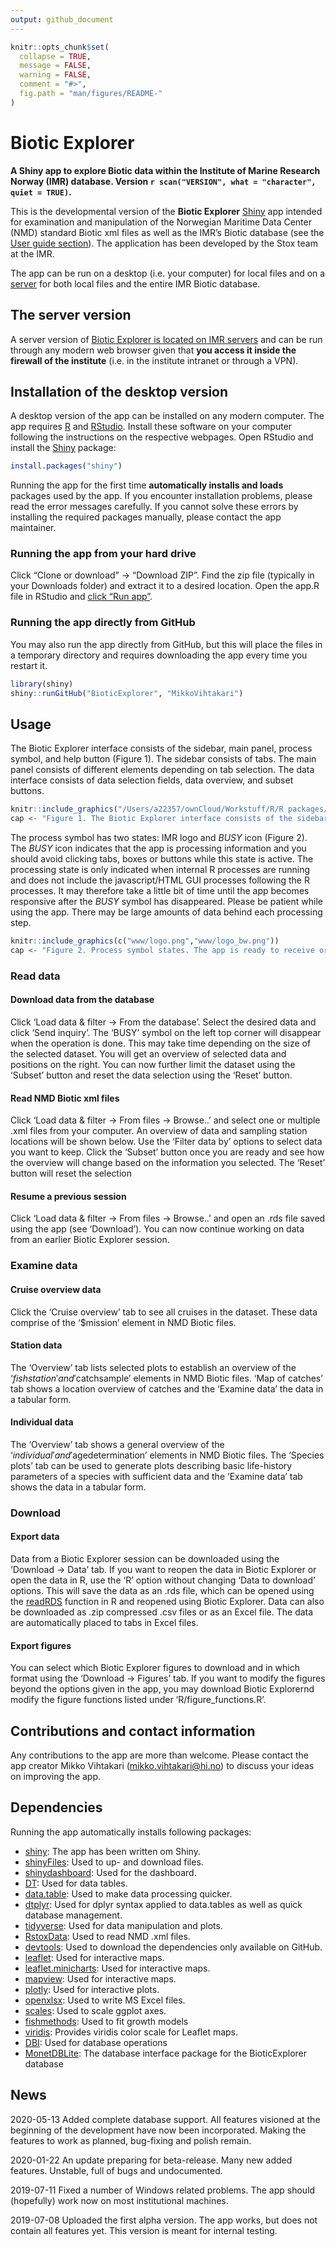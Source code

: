 ```yaml
---
output: github_document
---
```


```r
knitr::opts_chunk$set(
  collapse = TRUE,
  message = FALSE, 
  warning = FALSE,
  comment = "#>",
  fig.path = "man/figures/README-"
)
```

# Biotic Explorer 
**A Shiny app to explore Biotic data within the Institute of Marine Research Norway (IMR) database. Version `r scan("VERSION", what = "character", quiet = TRUE)`.**

This is the developmental version of the **Biotic Explorer** [Shiny](https://shiny.rstudio.com/) app intended for examination and manipulation of the Norwegian Maritime Data Center (NMD) standard Biotic xml files as well as the IMR's Biotic database (see the [User guide section](#usage)). The application has been developed by the Stox team at the IMR. 

<!-- The official, stable, version of the app can be found from their [GitHub site](https://github.com/StoXProject).  -->

The app can be run on a desktop (i.e. your computer) for local files and on a [server](http://astarte.imr.no/shiny) for both local files and the entire IMR Biotic database.

## The server version

A server version of [Biotic Explorer is located on IMR servers](http://astarte.imr.no/shiny/) and can be run through any modern web browser given that **you access it inside the firewall of the institute** (i.e. in the institute intranet or through a VPN). 

## Installation of the desktop version

A desktop version of the app can be installed on any modern computer. The app requires [R](https://www.r-project.org/) and [RStudio](https://www.rstudio.com/). Install these software on your computer following the instructions on the respective webpages. Open RStudio and install the [Shiny](https://shiny.rstudio.com/) package:

```r
install.packages("shiny")
```

Running the app for the first time **automatically installs and loads** packages used by the app. If you encounter installation problems, please read the error messages carefully. If you cannot solve these errors by installing the required packages manually, please contact the app maintainer. 

### Running the app from your hard drive

Click "Clone or download" -> "Download ZIP". Find the zip file (typically in your Downloads folder) and extract it to a desired location. Open the app.R file in RStudio and [click "Run app"](https://shiny.rstudio.com/tutorial/written-tutorial/lesson1/).

### Running the app directly from GitHub

You may also run the app directly from GitHub, but this will place the files in a temporary directory and requires downloading the app every time you restart it.

```r
library(shiny)
shiny::runGitHub("BioticExplorer", "MikkoVihtakari")
```


## Usage

The Biotic Explorer interface consists of the sidebar, main panel, process symbol, and help button (Figure 1). The sidebar consists of tabs. The main panel consists of different elements depending on tab selection. The data interface consists of data selection fields, data overview, and subset buttons.

```r
knitr::include_graphics("/Users/a22357/ownCloud/Workstuff/R/R packages/BioticExplorer/man/figures/README-interface.png")
cap <- "Figure 1. The Biotic Explorer interface consists of the sidebar (1), main panel (2), process symbol (3), and help button (4). The sidebar consists of tabs (1a). The main panel consists of different elements depending on tab selection. The data interface consists of data selection fields (2a), data overview (2b), and subset buttons (2c)."
```

The process symbol has two states: IMR logo and *BUSY* icon (Figure 2). The *BUSY* icon indicates that the app is processing information and you should avoid clicking tabs, boxes or buttons while this state is active. The processing state is only indicated when internal R processes are running and does not include the javascript/HTML GUI processes following the R processes. It may therefore take a little bit of time until the app becomes responsive after the *BUSY* symbol has disappeared. Please be patient while using the app. There may be large amounts of data behind each processing step.

```r
knitr::include_graphics(c("www/logo.png","www/logo_bw.png"))
cap <- "Figure 2. Process symbol states. The app is ready to receive orders when the IMR logo is shown (left). The app is busy when the BUSY icon is shown (right). Avoid clicking anything while the app is busy."
```

### Read data

#### Download data from the database

Click 'Load data & filter -> From the database'. Select the desired data and click 'Send inquiry'. The 'BUSY' symbol on the left top corner will disappear when the operation is done. This may take time depending on the size of the selected dataset. You will get an overview of selected data and positions on the right. You can now further limit the dataset using the 'Subset' button and reset the data selection using the 'Reset' button.

#### Read NMD Biotic xml files

Click 'Load data & filter -> From files -> Browse..' and select one or multiple .xml files from your computer. An overview of data and sampling station locations will be shown below. Use the 'Filter data by' options to select data you want to keep. Click the 'Subset' button once you are ready and see how the overview will change based on the information you selected. The 'Reset' button will reset the selection

#### Resume a previous session

Click 'Load data & filter -> From files -> Browse..' and open an .rds file saved using the app (see 'Download'). You can now continue working on data from an earlier Biotic Explorer session.

### Examine data

#### Cruise overview data

Click the 'Cruise overview' tab to see all cruises in the dataset. These data comprise of the '$mission' element in NMD Biotic files.

#### Station data

The 'Overview' tab lists selected plots to establish an overview of the '$fishstation' and '$catchsample' elements in NMD Biotic files. 'Map of catches' tab shows a location overview of catches and the 'Examine data' the data in a tabular form.

#### Individual data

The 'Overview' tab shows a general overview of the '$individual' and '$agedetermination' elements in NMD Biotic files. The 'Species plots' tab can be used to generate plots describing basic life-history parameters of a species with sufficient data and the 'Examine data' tab shows the data in a tabular form.

### Download

#### Export data

Data from a Biotic Explorer session can be downloaded using the 'Download -> Data' tab. If you want to reopen the data in Biotic Explorer or open the data in R, use the 'R' option without changing 'Data to download' options. This will save the data as an .rds file, which can be opened using the [readRDS](https://stat.ethz.ch/R-manual/R-devel/library/base/html/readRDS.html) function in R and reopened using Biotic Explorer. Data can also be downloaded as .zip compressed .csv files or as an Excel file. The data are automatically placed to tabs in Excel files.

#### Export figures

You can select which Biotic Explorer figures to download and in which format using the 'Download -> Figures' tab. If you want to modify the figures beyond the options given in the app, you may download Biotic Explorernd modify the figure functions listed under 'R/figure_functions.R'.

## Contributions and contact information

Any contributions to the app are more than welcome. Please contact the app creator Mikko Vihtakari (<mikko.vihtakari@hi.no>) to discuss your ideas on improving the app.

## Dependencies

Running the app automatically installs following packages:

- [shiny](https://cran.r-project.org/web/packages/shiny/index.html): The app has been written om Shiny. 
- [shinyFiles](https://cran.r-project.org/web/packages/shinyFiles/index.html): Used to up- and download files.  
- [shinydashboard](https://cran.r-project.org/web/packages/shinydashboard/index.html): Used for the dashboard.
- [DT](https://cran.r-project.org/web/packages/ DT/index.html): Used for data tables.
- [data.table](https://cran.r-project.org/web/packages/data.table/index.html): Used to make data processing quicker.
- [dtplyr](https://cran.r-project.org/web/packages/dtplyr/index.html): Used for dplyr syntax applied to data.tables as well as quick database management.
- [tidyverse](https://cran.r-project.org/web/packages/tidyverse/index.html): Used for data manipulation and plots.
- [RstoxData](https://github.com/StoXProject/RstoxData): Used to read NMD .xml files.
- [devtools](https://cran.r-project.org/web/packages/devtools/index.html): Used to download the dependencies only available on GitHub.
- [leaflet](https://cran.r-project.org/web/packages/leaflet/index.html): Used for interactive maps.
- [leaflet.minicharts](https://cran.r-project.org/web/packages/leaflet.minicharts/index.html): Used for interactive maps.
- [mapview](https://cran.r-project.org/web/packages/mapview/index.html): Used for interactive maps.
- [plotly](https://cran.r-project.org/web/packages/plotly/index.html): Used for interactive plots.
- [openxlsx](https://cran.r-project.org/web/packages/openxlsx/index.html): Used to write MS Excel files. 
- [scales](https://cran.r-project.org/web/packages/scales/index.html): Used to scale ggplot axes.
- [fishmethods](https://cran.r-project.org/web/packages/fishmethods/index.html): Used to fit growth models
- [viridis](https://cran.r-project.org/web/packages/viridis/index.html): Provides viridis color scale for Leaflet maps.
- [DBI](https://cran.r-project.org/web/packages/DBI/index.html): Used for database operations
- [MonetDBLite](https://github.com/MonetDB/MonetDBLite-R): The database interface package for the BioticExplorer database

## News

2020-05-13 Added complete database support. All features visioned at the beginning of the development have now been incorporated. Making the features to work as planned, bug-fixing and polish remain.

2020-01-22 An update preparing for beta-release. Many new added features. Unstable, full of bugs and undocumented.

2019-07-11 Fixed a number of Windows related problems. The app should (hopefully) work now on most institutional machines. 

2019-07-08 Uploaded the first alpha version. The app works, but does not contain all features yet. This version is meant for internal testing. 
